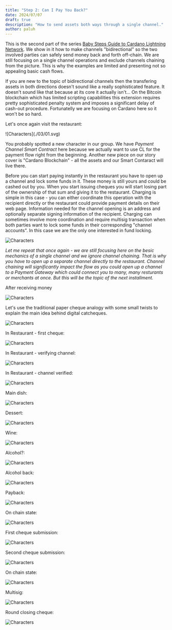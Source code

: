 ```yaml
---
title: "Step 2: Can I Pay You Back?"
date: 2024/07/07
draft: true
description: "How to send assets both ways through a single channel."
author: paluh
---
```


This is the second part of the series [Baby Steps Guide to Cardano Lightning Network](/guide). We show in it how to make channels "bidirectional" so the two involved parties can safely send money back and forth off-chain. We are still focusing on a single channel operations and exclude channels chaining from the picture. This is why the examples are limited and presenting not so appealing basic cash flows.

If you are new to the topic of bidirectional channels then the transfering assets in both directions doesn't sound like a really sophisticated feature. It doesn't sound like that because at its core it actually isn't...  On the Bitcoin blockchain which has limited scripting capabilities this extension requires pretty sophisticated penalty system and imposes a significant delay of cash-out procedure. Fortunatelly we are focusing on Cardano here so it won't be so hard.

Let's once again visit the restaurant:

<div className="nx-block dark:nx-hidden">
![Characters](./03/01.svg)
</div>

You probably spotted a new character in our group. We have *Payment Channel Smart Contract* here because we actually want to use CL for the payment flow right from the beginning. Another new piece on our story cover is "Cardano Blockchain" - all the assets and our Smart Contaract will live there.

Before you can start paying instantly in the restaurant you have to open up a channel and lock some funds in it. These money is still yours and could be cashed out by you. When you start issuing cheques you will start losing part of the ownership of that sum and giving it to the restaurant. Charging is simple in this case - you can either coordinate this operation with the recipient directly or the restaurant could provide payment details on their web page. Information needed for the channel opening is an address and optionally separate signing information of the recipient. Charging can sometimes involve more coordination and require multisig transaction when both parties want to lock some funds in their corresponding "channel accounts". In this case we are the only one interested in fund locking.

![Characters](./03/02.1.svg)

*Let me repeat that once again - we are still focusing here on the besic mechanics of a *single channel* and we ignore channel chaining. That is why you have to open up a separate channel directly to the restaurant. Channel chaining will significantly impact the flow as you could open up a channel to a Payment Gateway which could connect you to many, many resturants or merchants at once. But this will be the topic of the next installment.*

After receiving money 

![Characters](./03/02.2.svg)

Let's use the traditional paper cheque analogy with some small twists to explain the main idea behind digital catcheques.

![Characters](./03/03.svg)

In Restaurant - first cheque:

![Characters](./03/04.svg)

In Restaurant - verifying channel:

![Characters](./03/05.svg)

In Restaurant - channel verified:

![Characters](./03/06.svg)

Main dish:

![Characters](./03/07.svg)

Dessert:

![Characters](./03/08.svg)

Wine:

![Characters](./03/09.svg)

Alcohol?:

![Characters](./03/10.svg)

Alcohol back:

![Characters](./03/11.svg)

Payback:

![Characters](./03/12.svg)

On chain state:

![Characters](./03/13.svg)

First cheque submission:

![Characters](./03/14.svg)

Second cheque submission:

![Characters](./03/15.svg)

On chain state:

![Characters](./03/16.svg)

Multisig:

![Characters](./03/17.svg)

Round closing cheque:

![Characters](./03/18.svg)
